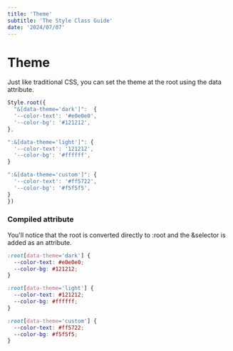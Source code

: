 ```yaml
---
title: 'Theme'
subtitle: 'The Style Class Guide'
date: '2024/07/07'
---
```


<TocBot />

# Theme
Just like traditional CSS, you can set the theme at the root using the data attribute.

```ts title="global.css.ts"
Style.root({
  "&[data-theme='dark']":  {
  '--color-text': '#e0e0e0',
  '--color-bg': '#121212',
},

":&[data-theme='light']": {
  '--color-text': '121212',
  '--color-bg': '#ffffff',
}

":&[data-theme='custom']": {
  '--color-text': '#ff5722',
  '--color-bg': '#f5f5f5',
}
})
```

### Compiled attribute
You'll notice that the root is converted directly to :root and the &selector is added as an attribute.
```css title="css"
:root[data-theme='dark'] {
  --color-text: #e0e0e0;
  --color-bg: #121212;
}

:root[data-theme='light'] {
  --color-text: #121212;
  --color-bg: #ffffff;
}

:root[data-theme='custom'] {
  --color-text: #ff5722;
  --color-bg: #f5f5f5;
}
```